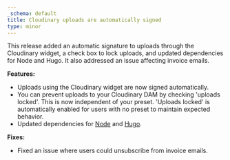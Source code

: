 ```yaml
---
_schema: default
title: Cloudinary uploads are automatically signed
type: minor
---
```

This release added an automatic signature to uploads through the Cloudinary widget, a check box to lock uploads, and updated dependencies for Node and Hugo. It also addressed an issue affecting invoice emails.

**Features:**

* Uploads using the Cloudinary widget are now signed automatically.
* You can prevent uploads to your Cloudinary DAM by checking 'uploads locked'. This is now independent of your preset. 'Uploads locked' is automatically enabled for users with no preset to maintain expected behavior.
* Updated dependencies for <a target="_blank" rel="noopener" href="/documentation/articles/managing-your-node-version-with-nvm/">Node</a> and <a target="_blank" rel="noopener" href="/documentation/articles/what-version-of-go-is-used-in-the-build-environment/">Hugo</a>.

**Fixes:**

* Fixed an issue where users could unsubscribe from invoice emails.
